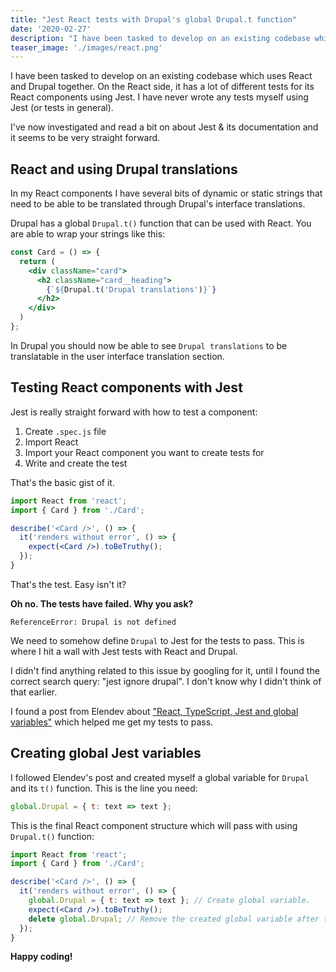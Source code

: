 ```yaml
---
title: "Jest React tests with Drupal's global Drupal.t function"
date: '2020-02-27'
description: "I have been tasked to develop on an existing codebase which uses React and Drupal together. On the React side, it has a lot of different tests for its React components using Jest. I have never wrote any tests myself using Jest (or tests in general)."
teaser_image: './images/react.png'
---
```


I have been tasked to develop on an existing codebase which uses React and Drupal together. On the React side, it has a lot of different tests for its React components using Jest. I have never wrote any tests myself using Jest (or tests in general).

I've now investigated and read a bit on about Jest & its documentation and it seems to be very straight forward.

## React and using Drupal translations

In my React components I have several bits of dynamic or static strings that need to be able to be translated through Drupal's interface translations.

Drupal has a global `Drupal.t()` function that can be used with React. You are able to wrap your strings like this:

```jsx
const Card = () => {
  return (
    <div className="card">
      <h2 className="card__heading">
        {`${Drupal.t('Drupal translations')}`}
      </h2>
    </div>
  )
};
```

In Drupal you should now be able to see `Drupal translations` to be translatable in the user interface translation section.

## Testing React components with Jest

Jest is really straight forward with how to test a component:

1. Create `.spec.js` file
2. Import React
3. Import your React component you want to create tests for
4. Write and create the test

That's the basic gist of it.

```jsx
import React from 'react';
import { Card } from './Card';

describe('<Card />', () => {
  it('renders without error', () => {
    expect(<Card />).toBeTruthy();
  });
}
```

That's the test. Easy isn't it?

**Oh no. The tests have failed. Why you ask?**

```
ReferenceError: Drupal is not defined
```

We need to somehow define `Drupal` to Jest for the tests to pass. This is where I hit a wall with Jest tests with React and Drupal.

I didn't find anything related to this issue by googling for it, until I found the correct search query: "jest ignore drupal". I don't know why I didn't think of that earlier.

I found a post from Elendev about ["React, TypeScript, Jest and global variables"](https://medium.com/@elendev/react-typescript-jest-and-global-variables-2d128d1e9b00) which helped me get my tests to pass.

## Creating global Jest variables

I followed Elendev's post and created myself a global variable for `Drupal` and its `t()` function. This is the line you need:

```jsx
global.Drupal = { t: text => text };
```

This is the final React component structure which will pass with using `Drupal.t()` function:

```jsx
import React from 'react';
import { Card } from './Card';

describe('<Card />', () => {
  it('renders without error', () => {
    global.Drupal = { t: text => text }; // Create global variable.
    expect(<Card />).toBeTruthy();
    delete global.Drupal; // Remove the created global variable after the test.
  });
}
```

**Happy coding!**